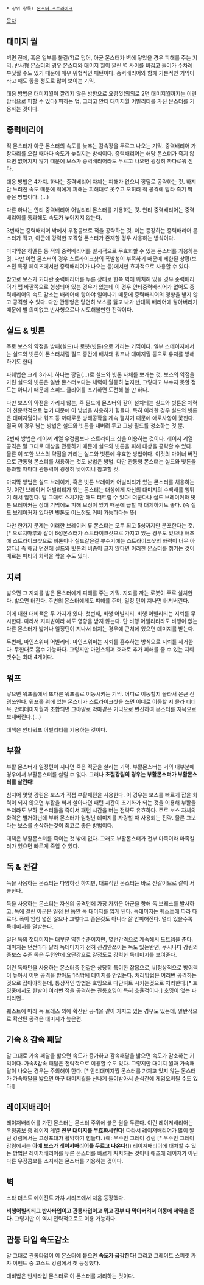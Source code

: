  * 상위 항목: [[몬스터 스트라이크]]

[[목차]]

== 대미지 월 ==

벽면 전체, 혹은 일부를 불길(?)로 덮어, 아군 몬스터가 벽에 닿았을 경우 피해를 주는 기믹. 반사형 몬스터의 경우 몬스터와 대미지 월이 깔린 벽 사이를 비집고 들어가 수차례 부딫힐 수도 있기 때문에 매우 위협적인 패턴이다. 중력배리어와 함께 기본적인 기믹이라고 해도 좋을 정도로 많이 보이는 기믹.

대응 방법은 대미지월이 깔리지 않은 방향으로 요령껏(의외로 2면 대미지월까지는 이런 방식으로 피할 수 있다) 피하는 법, 그리고 안티 대미지월 어빌리티를 가진 몬스터를 기용하는 것이다.


== 중력배리어 ==

적 몬스터가 아군 몬스터의 속도를 늦추는 감속장을 두르고 나오는 기믹. 중력배리어 가장자리를 오갈 때마다 속도가 늦춰지는 방식이다. 중력배리어는 해당 몬스터가 죽지 않으면 없어지지 않기 때문에 보스가 중력배리어라도 두르고 나오면 굉장히 까다로워 진다.

대응 방법은 4가지. 하나는 중력배리어 자체는 피해가 없으니 깡딜로 공략하는 것. 하지만 느려진 속도 때문에 적에게 피해는 피해대로 못주고 오히려 적 공격에 말라 죽기 딱 좋은 방법이다. (...) 

다른 하나는 안티 중력배리어 어빌리티 몬스터를 기용하는 것. 안티 중력배리어는 중력배리어를 통과해도 속도가 늦어지지 않는다. 

3번째는 중력배리어 밖에서 우정콤보로 적을 공략하는 것. 이는 등장하는 중력배리어 몬스터가 적고, 아군에 강력한 포격형 몬스터가 존재할 경우 사용하는 방식이다. 

마지막은 하멜른 등 적의 중력배리어를 일시적으로 무효화할 수 있는 몬스터를 기용하는 것. 다만 이런 몬스터의 경우 스트라이크샷의 폭발성이 부족하기 때문에 제한된 상황(보스전 특정 페이즈에서만 중력배리어가 나오는 등)에서만 효과적으로 사용할 수 있다.

참고로 보스가 커다란 중력배리어를 두른 상태로 한쪽 벽에 위치해 있을 경우 중력배리어가 맵 바깥쪽으로 형성되어 있는 경우가 있는데 이 경우 안티중력배리어가 없어도 중력배리어의 속도 감소는 배리어에 닿아야 일어나기 때문에 중력배리어의 영향을 받지 않고 공격할 수 있다. 다만 관통형은 당연히 보스를 뚫고 나가 반대쪽 배리어에 닿아버리기 때문에 별 의미없고 반사형으로나 시도해볼만한 전략이다.


== 실드 & 빗톤 ==

주로 보스의 약점을 방패(실드)나 로봇(빗톤)으로 가리는 기믹이다. 일부 스테이지에서는 실드와 빗톤이 몬스터처럼 필드 중간에 배치돼 워프나 대미지월 등으로 유저를 방해하기도 한다.

파훼법은 크게 3가지. 하나는 깡딜(...)로 실드와 빗톤 자체를 뽀개는 것. 보스의 약점을 가린 실드와 빗톤은 일반 몬스터보다는 체력이 월등히 높지만, 그렇다고 부수지 못할 정도는 아니기 때문에 스피드 클리어를 포기하면 도전해 볼 만 하다. 

다만 보스의 약점을 가리지 않는, 즉 필드에 몬스터와 같이 설치되는 실드와 빗톤은 체력이 천문학적으로 높기 때문에 이 방법을 사용하기 힘들다. 특히 이러한 경우 실드와 빗톤은 대미지월이나 워프 등 까다로운 방해공작을 계속 펼치기 때문에 애로사항이 꽃핀다. 결국 이 경우 남는 방법은 실드와 빗톤을 내버려 두고 그냥 필드를 청소하는 것 뿐.

2번째 방법은 레이져 계열 우정콤보나 스트라이크 샷을 이용하는 것이다. 레이저 계열 공격은 말 그대로 대상을 관통하기 때문에 실드와 빗톤을 피해 대상을 공략할 수 있다. 물론 이 또한 보스의 약점을 가리는 실드와 빗톤에 유효한 방법이다. 이것의 마이너 버전으로 관통형 몬스터를 채용하는 것도 방법은 방법. 다만 관통형 몬스터는 실드와 빗톤을 통과할 때마다 관통력이 굉장히 낮아지니 참고할 것.

마지막 방법은 실드 브레이커, 혹은 빗톤 브레이커 어빌리티가 있는 몬스터를 채용하는 것. 이런 브레이커 어빌리티가 있는 몬스터는 대상에게 자신의 대미지의 수백배를 뻥튀기 해서 입힌다. 말 그대로 스치기만 해도 터트릴 수 있다! 더군다나 실드 브레이커와 빗톤 브레이커는 상대 기믹에도 피해 보정이 있기 때문에 급할 때 대체하기도 좋다. (즉 실드 브레이커가 있다면 빗톤도 어느정도 커버 가능하다는 뜻)

다만 한가지 문제는 이러한 브레이커 류 몬스터는 모두 최고 5성까지만 분포한다는 것.[* 오로치마루와 같이 6성몬스터가 스트라이크샷으로 가지고 있는 경우도 있으나 애초에 스트라이크샷으로 비톤이나 실드같은걸 부수기에는 스트라이크샷의 화력이 너무 아깝다.] 즉 해당 던전에 실드와 빗톤의 비중이 크지 않다면 이러한 몬스터를 챙기는 것이 때로는 파티의 화력을 깎을 수도 있다.


== 지뢰 ==

밟으면 그 지뢰를 밟은 몬스터에게 피해를 주는 기믹. 지뢰를 까는 로봇이 주로 설치한다. 밟으면 터진다. 주변의 몬스터에게도 피해를 주며, 일정 턴이 지나면 터져버린다.

이에 대한 대비책은 두 가지가 있다. 첫번째, 비행 어빌리티. 비행 어빌리티는 지뢰를 무시한다. 따라서 지뢰밭이라 해도 영향을 받지 않는다. 단 비행 어빌리티라도 비행이 없는 다른 몬스터가 밟거나 일정턴이 지나서 터지는 경우에 근처에 있으면 데미지를 받는다.

두번째, 마인스위퍼 어빌리티. 마인스위퍼는 지뢰를 흡수하는 방식으로 지뢰를 제거한다. 무한대로 흡수 가능하다. 그렇지만 마인스위퍼 효과로 추가 피해를 줄 수 있는 지뢰 갯수는 최대 4개이다.

== 워프 ==

닿으면 워프홀에서 또다른 워프홀로 이동시키는 기믹. 어디로 이동할지 몰라서 은근 신경쓰인다. 워프홀 위에 있는 몬스터가 스트라이크샷을 쓰면 어디로 이동할 지 몰라 더더욱. 안티데미지월과 조합되면 그야말로 악마같은 기믹으로 변신하여 몬스터를 지옥으로 보내버린다.(...)

대책은 안티워프 어빌리티를 기용하는 것이다.

== 부활 ==

부활 몬스터가 일정턴이 지나면 죽은 적군을 살리는 기믹. 부활몬스터는 거의 대부분에 경우에서 부활몬스터를 살릴 수 없다. 그러나 '''초절강림의 경우는 부활몬스터가 부활몬스터를 살린다!''' 

심지어 몇몇 강림은 보스가 직접 부활패턴을 사용한다. 이 경우는 보스를 빠르게 잡을 화력이 되지 않으면 부활을 써서 살아나면 패턴 시간이 초기화가 되는 것을 이용해 부활을 쓰더라도 부하 몬스터들을 죽여서 패턴 시간을 버는 전략도 유효하다. 주로 보스 자체의 화력은 별거아닌데 부하 몬스터가 엄청난 데미지를 자랑할 때 사용되는 전략. 물론 그보다는 보스를 순삭하는것이 최고로 좋은 방법이다.

대책은 부활몬스터를 죽이는 것 밖에 없다. 그래도 부활몬스터가 전부 마족이라 마족킬러가 있으면 빠르게 죽일 수 있다.

== 독 & 전갈 ==

독을 사용하는 몬스터는 다양하긴 하지만, 대표적인 몬스터는 바로 전갈이므로 같이 서술한다.

독을 사용하는 몬스터는 자신의 공격턴에 가장 가까운 아군을 향해 독 브레스를 발사하고, 독에 걸린 아군은 일정 턴 동안 독 대미지를 입게 된다. 독대미지는 퀘스트에 따라 다르다. 폭이 엄청 넓진 않으나 그렇다고 좁은것도 아니라 잘 안피해진다.
멀리 있을수록 독데미지를 덜받는다.

일단 독의 첫데미지는 대부분 약한수준이지만, 몇턴간격으로 계속해서 도트뎀을 준다.
데미지는 던전마다 달라 독데미지가 전혀 신경안쓰이는 독도 있는반면, 쿠시나다 강림의 중보스 수준 독은 두턴안에 요단강으로 갈정도로 강력한 독데미지를 보여준다.


이런 독패턴을 사용하는 몬스터중 전갈은 상당히 특이한 잡몹으로, 비정상적으로 방어력이 높아서 어떤 공격을 받아도 1씩밖에 데미지를 안입는다.
처리방법은 여러번 공격하는것으로 잡아야하는데, 통상적인 방법은 호밍으로 다단히트 시키는것으로 처리한다.[* 호밍중에서도 한발이 여러번 적을 공격하는 관통호밍이 특히 효율적이다.] 호밍이 없는 파티라면..

퀘스트에 따라 독 브레스 외에 확산탄 공격을 같이 가지고 있는 경우도 있는데, 일반적으로 확산탄 공격은 대미지가 높은편.



== 가속 & 감속 패달 ==

말 그대로 가속 패달을 밟으면 속도가 증가하고 감속패달을 밟으면 속도가 감소하는 기믹이다. 가속&감속 패달은 전략적으로 이용할 수도 있다. 그렇지만 대미지 월과 가속패달이 나오는 경우는 주의해야 한다. [* 안티대미지월 몬스터를 가지고 있지 않는 몬스터가 가속패달을 밟으면 마구 대미지월을 신나게 들이받아서 순식간에 게임오버될 수도 있다!]
== 레이저배리어 ==

레이저배리어를 가진 몬스터는 몬스터 주위에 붉은 원을 두른다. 이런 레이저배리어는 우정콤보 중 레이저 계열 '''전부 대미지를 무효화시킨다!''' 따라서 레이저배리어가 많이 깔린 강림에서는 고정포대가 활약하기 힘들다. (예: 우주인 그레이 강림 [* 우주인 그레이 강림에서는 '''아얘 보스가 레이저배리어를 두르고 나온다!''']) 레이저배리어에 대처할 수 있는 방법은 레이저배리어를 두른 몬스터를 빠르게 처치하는 것이나 애초에 레이저가 아닌 다른 우정콤보를 소지하는 몬스터를 기용하는 것이다.
== 벽 ==

스타 더스트 에이전트 가챠 시리즈에서 처음 등장했다.

'''비행어빌리티고 반사타입이고 관통타입이고 뭐고 전부 다 막아버려서 이동에 제약을 준다.''' 그렇지만 이 역시 전략적으로도 이용 가능하다.

== 관통 타입 속도감소 ==

말 그대로 관통타입이 이 몬스터에 붙으면 '''속도가 급감한다!''' 그리고 그레이트 스피릿 가챠 이벤트 중 고스트 강림에서 첫 등장했다.

대비법은 반사타입 몬스터로 이 몬스터를 처리하는 것이다.
